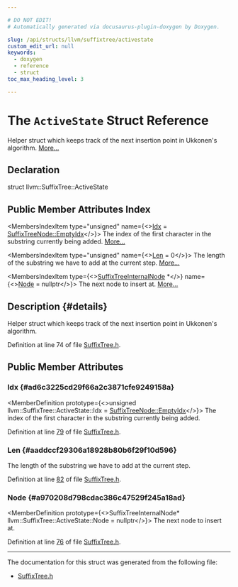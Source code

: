 ```yaml
---

# DO NOT EDIT!
# Automatically generated via docusaurus-plugin-doxygen by Doxygen.

slug: /api/structs/llvm/suffixtree/activestate
custom_edit_url: null
keywords:
  - doxygen
  - reference
  - struct
toc_max_heading_level: 3

---
```





# The `ActiveState` Struct Reference

<DoxygenPage pluginConfig={pluginConfig}>

Helper struct which keeps track of the next insertion point in Ukkonen&#39;s algorithm. <a href="#details">More...</a>

## Declaration

<CodeBlock>struct llvm::SuffixTree::ActiveState</CodeBlock>

## Public Member Attributes Index

<MembersIndex>

<MembersIndexItem
  type="unsigned"
  name={<><a href="#ad6c3225cd29f66a2c3871cfe9249158a">Idx</a> = <a href="/docs/api/structs/llvm/suffixtreenode/#a9038deca521822084ac798637368c94e">SuffixTreeNode::EmptyIdx</a></>}>
The index of the first character in the substring currently being added. <a href="#ad6c3225cd29f66a2c3871cfe9249158a">More...</a>
</MembersIndexItem>

<MembersIndexItem
  type="unsigned"
  name={<><a href="#aaddccf29306a18928b80b6f29f10d596">Len</a> = 0</>}>
The length of the substring we have to add at the current step. <a href="#aaddccf29306a18928b80b6f29f10d596">More...</a>
</MembersIndexItem>

<MembersIndexItem
  type={<><a href="/docs/api/structs/llvm/suffixtreeinternalnode">SuffixTreeInternalNode</a> &#42;</>}
  name={<><a href="#a970208d798cdac386c47529f245a18ad">Node</a> = nullptr</>}>
The next node to insert at. <a href="#a970208d798cdac386c47529f245a18ad">More...</a>
</MembersIndexItem>

</MembersIndex>

## Description {#details}

Helper struct which keeps track of the next insertion point in Ukkonen&#39;s algorithm.

Definition at line 74 of file <a href="/docs/api/files/include/include/llvm/include/llvm/support/suffixtree-h">SuffixTree.h</a>.

<SectionDefinition>

## Public Member Attributes

### Idx {#ad6c3225cd29f66a2c3871cfe9249158a}

<MemberDefinition
  prototype={<>unsigned llvm::SuffixTree::ActiveState::Idx = <a href="/docs/api/structs/llvm/suffixtreenode/#a9038deca521822084ac798637368c94e">SuffixTreeNode::EmptyIdx</a></>}>
The index of the first character in the substring currently being added.

Definition at line <a href="/docs/api/files/include/include/llvm/include/llvm/support/suffixtree-h/#l00079">79</a> of file <a href="/docs/api/files/include/include/llvm/include/llvm/support/suffixtree-h">SuffixTree.h</a>.
</MemberDefinition>

### Len {#aaddccf29306a18928b80b6f29f10d596}

<MemberDefinition
  prototype="unsigned llvm::SuffixTree::ActiveState::Len = 0">
The length of the substring we have to add at the current step.

Definition at line <a href="/docs/api/files/include/include/llvm/include/llvm/support/suffixtree-h/#l00082">82</a> of file <a href="/docs/api/files/include/include/llvm/include/llvm/support/suffixtree-h">SuffixTree.h</a>.
</MemberDefinition>

### Node {#a970208d798cdac386c47529f245a18ad}

<MemberDefinition
  prototype={<>SuffixTreeInternalNode&#42; llvm::SuffixTree::ActiveState::Node = nullptr</>}>
The next node to insert at.

Definition at line <a href="/docs/api/files/include/include/llvm/include/llvm/support/suffixtree-h/#l00076">76</a> of file <a href="/docs/api/files/include/include/llvm/include/llvm/support/suffixtree-h">SuffixTree.h</a>.
</MemberDefinition>

</SectionDefinition>

<hr/>

The documentation for this struct was generated from the following file:

<ul>
<li><a href="/docs/api/files/include/include/llvm/include/llvm/support/suffixtree-h">SuffixTree.h</a></li>
</ul>

</DoxygenPage>
